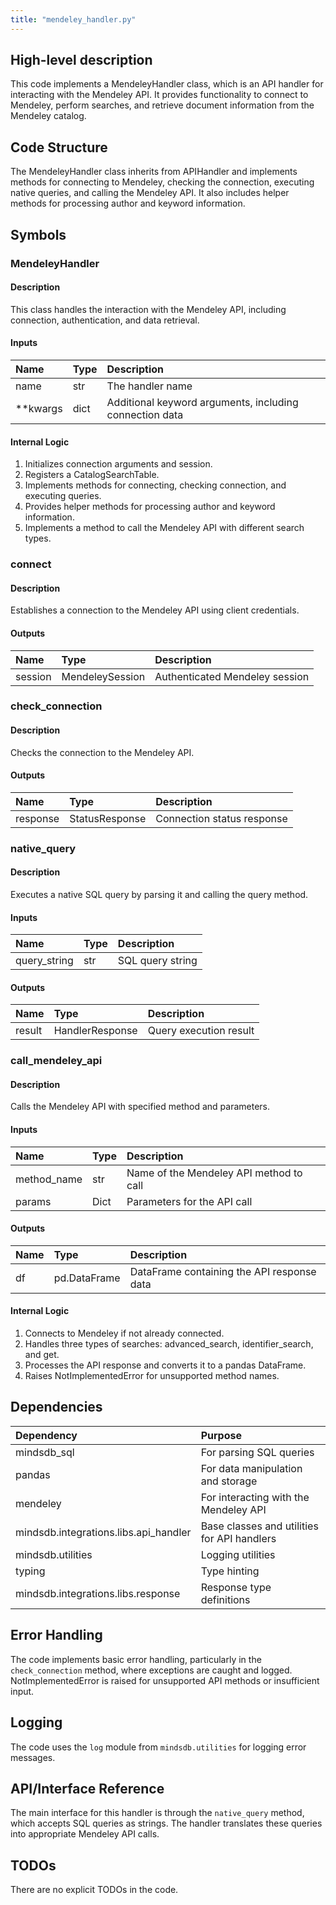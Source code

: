```yaml
---
title: "mendeley_handler.py"
---
```


## High-level description
This code implements a MendeleyHandler class, which is an API handler for interacting with the Mendeley API. It provides functionality to connect to Mendeley, perform searches, and retrieve document information from the Mendeley catalog.

## Code Structure
The MendeleyHandler class inherits from APIHandler and implements methods for connecting to Mendeley, checking the connection, executing native queries, and calling the Mendeley API. It also includes helper methods for processing author and keyword information.

## Symbols

### MendeleyHandler
#### Description
This class handles the interaction with the Mendeley API, including connection, authentication, and data retrieval.

#### Inputs
| Name | Type | Description |
|:-----|:-----|:------------|
| name | str | The handler name |
| **kwargs | dict | Additional keyword arguments, including connection data |

#### Internal Logic
1. Initializes connection arguments and session.
2. Registers a CatalogSearchTable.
3. Implements methods for connecting, checking connection, and executing queries.
4. Provides helper methods for processing author and keyword information.
5. Implements a method to call the Mendeley API with different search types.

### connect
#### Description
Establishes a connection to the Mendeley API using client credentials.

#### Outputs
| Name | Type | Description |
|:-----|:-----|:------------|
| session | MendeleySession | Authenticated Mendeley session |

### check_connection
#### Description
Checks the connection to the Mendeley API.

#### Outputs
| Name | Type | Description |
|:-----|:-----|:------------|
| response | StatusResponse | Connection status response |

### native_query
#### Description
Executes a native SQL query by parsing it and calling the query method.

#### Inputs
| Name | Type | Description |
|:-----|:-----|:------------|
| query_string | str | SQL query string |

#### Outputs
| Name | Type | Description |
|:-----|:-----|:------------|
| result | HandlerResponse | Query execution result |

### call_mendeley_api
#### Description
Calls the Mendeley API with specified method and parameters.

#### Inputs
| Name | Type | Description |
|:-----|:-----|:------------|
| method_name | str | Name of the Mendeley API method to call |
| params | Dict | Parameters for the API call |

#### Outputs
| Name | Type | Description |
|:-----|:-----|:------------|
| df | pd.DataFrame | DataFrame containing the API response data |

#### Internal Logic
1. Connects to Mendeley if not already connected.
2. Handles three types of searches: advanced_search, identifier_search, and get.
3. Processes the API response and converts it to a pandas DataFrame.
4. Raises NotImplementedError for unsupported method names.

## Dependencies
| Dependency | Purpose |
|:-----------|:--------|
| mindsdb_sql | For parsing SQL queries |
| pandas | For data manipulation and storage |
| mendeley | For interacting with the Mendeley API |
| mindsdb.integrations.libs.api_handler | Base classes and utilities for API handlers |
| mindsdb.utilities | Logging utilities |
| typing | Type hinting |
| mindsdb.integrations.libs.response | Response type definitions |

## Error Handling
The code implements basic error handling, particularly in the `check_connection` method, where exceptions are caught and logged. NotImplementedError is raised for unsupported API methods or insufficient input.

## Logging
The code uses the `log` module from `mindsdb.utilities` for logging error messages.

## API/Interface Reference
The main interface for this handler is through the `native_query` method, which accepts SQL queries as strings. The handler translates these queries into appropriate Mendeley API calls.

## TODOs
There are no explicit TODOs in the code.